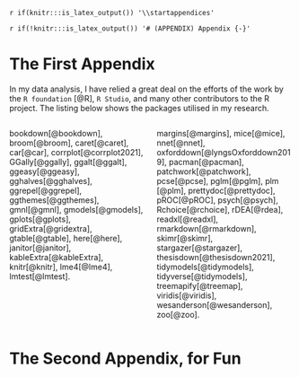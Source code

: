 `r if(knitr:::is_latex_output()) '\\startappendices'`

`r if(!knitr:::is_latex_output()) '# (APPENDIX) Appendix {-}'` 

<!-- If you feel it necessary to include an appendix, it goes here. The first appendix should include the commands above. -->


# The First Appendix

In my data analysis, I have relied a great deal on the efforts of the work by the `R foundation` [@R], `R Studio`, and many other contributors to the R project. The listing below shows the packages utilised in my research. 

:::::::::::::: {.columns}
::: {.column width="40%"}

bookdown[@bookdown],
broom[@broom],
caret[@caret],
car[@car],
corrplot[@corrplot2021],
GGally[@ggally],
ggalt[@ggalt],
ggeasy[@ggeasy],
gghalves[@gghalves],
ggrepel[@ggrepel],
ggthemes[@ggthemes],
gmnl[@gmnl],
gmodels[@gmodels],
gplots[@gplots], 
gridExtra[@gridextra],
gtable[@gtable],
here[@here],
janitor[@janitor],
kableExtra[@kableExtra],
knitr[@knitr], 
lme4[@lme4], 
lmtest[@lmtest].

:::
::: {.column width="40%"}

margins[@margins],
mice[@mice],
nnet[@nnet],
oxforddown[@lyngsOxforddown2019],
pacman[@pacman], 
patchwork[@patchwork], 
pcse[@pcse],
pglm[@pglm], 
plm [@plm],
prettydoc[@prettydoc], 
pROC[@pROC], 
psych[@psych], 
Rchoice[@rchoice], 
rDEA[@rdea],
readxl[@readxl],
rmarkdown[@rmarkdown],
skimr[@skimr],
stargazer[@stargazer],
thesisdown[@thesisdown2021],
tidymodels[@tidymodels],
tidyverse[@tidymodels],
treemapify[@treemap], 
viridis[@viridis], 
wesanderson[@wesanderson],
zoo[@zoo].

:::
::::::::::::::







# The Second Appendix, for Fun
